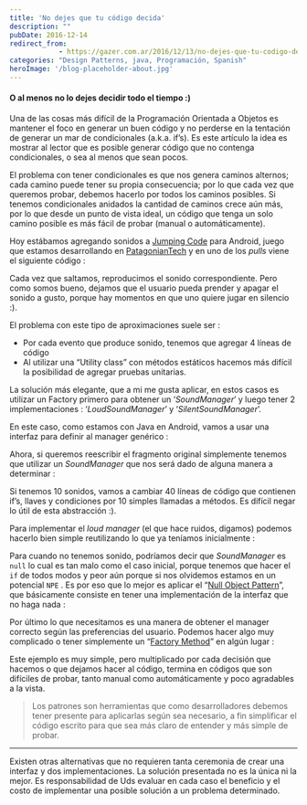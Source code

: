 ```yaml
---
title: 'No dejes que tu código decida'
description: ""
pubDate: 2016-12-14
redirect_from: 
            - https://gazer.com.ar/2016/12/13/no-dejes-que-tu-codigo-decida/
categories: "Design Patterns, java, Programación, Spanish"
heroImage: '/blog-placeholder-about.jpg'
---
```

#### O al menos no lo dejes decidir todo el tiempo :)

Una de las cosas más difícil de la Programación Orientada a Objetos es mantener el foco en generar un buen código y no perderse en la tentación de generar un mar de condicionales (a.k.a. if’s). Es este artículo la idea es mostrar al lector que es posible generar código que no contenga condicionales, o sea al menos que sean pocos.

El problema con tener condicionales es que nos genera caminos alternos; cada camino puede tener su propia consecuencia; por lo que cada vez que queremos probar, debemos hacerlo por todos los caminos posibles. Si tenemos condicionales anidados la cantidad de caminos crece aún más, por lo que desde un punto de vista ideal, un código que tenga un solo camino posible es más fácil de probar (manual o automáticamente).

Hoy estábamos agregando sonidos a [Jumping Code](https://itunes.apple.com/us/app/jumping-cody/id1156598086?mt=8) para Android, juego que estamos desarrollando en [PatagonianTech](https://twitter.com/patagoniantech) y en uno de los _pulls_ viene el siguiente código :

<script src="https://gist.github.com/Gazer/d106ad38b4cd858f279f9aac5a0f586d.js"></script>

Cada vez que saltamos, reproducimos el sonido correspondiente. Pero como somos bueno, dejamos que el usuario pueda prender y apagar el sonido a gusto, porque hay momentos en que uno quiere jugar en silencio :).

El problema con este tipo de aproximaciones suele ser :

- Por cada evento que produce sonido, tenemos que agregar 4 líneas de código
- Al utilizar una “Utility class” con métodos estáticos hacemos más difícil la posibilidad de agregar pruebas unitarias.

La solución más elegante, que a mi me gusta aplicar, en estos casos es utilizar un Factory primero para obtener un ‘_SoundManager_’ y luego tener 2 implementaciones : ‘_LoudSoundManager_’ y ‘_SilentSoundManager_’.

En este caso, como estamos con Java en Android, vamos a usar una interfaz para definir al manager genérico :

<script src="https://gist.github.com/Gazer/f128117877b82598b52b04d4f411bfdd.js"></script>

Ahora, si queremos reescribir el fragmento original simplemente tenemos que utilizar un _SoundManager_ que nos será dado de alguna manera a determinar :

<script src="https://gist.github.com/Gazer/372616b12db49bc3263cc35349e8f060.js"></script>

Si tenemos 10 sonidos, vamos a cambiar 40 líneas de código que contienen if’s, llaves y condiciones por 10 simples llamadas a métodos. Es difícil negar lo útil de esta abstracción :).

Para implementar el _loud manager_ (el que hace ruidos, digamos) podemos hacerlo bien simple reutilizando lo que ya teníamos inicialmente :

<script src="https://gist.github.com/Gazer/d405575ef50fee624b0730c830dc8b87.js"></script>

Para cuando no tenemos sonido, podríamos decir que _SoundManager_ es `null` lo cual es tan malo como el caso inicial, porque tenemos que hacer el `if` de todos modos y peor aún porque si nos olvidemos estamos en un potencial `NPE` . Es por eso que lo mejor es aplicar el “[Null Object Pattern](https://en.wikipedia.org/wiki/Null_Object_pattern)”, que básicamente consiste en tener una implementación de la interfaz que no haga nada :

<script src="https://gist.github.com/Gazer/5c221c5ed446c026b69647836b2dbec0.js"></script>

Por último lo que necesitamos es una manera de obtener el manager correcto según las preferencias del usuario. Podemos hacer algo muy complicado o tener simplemente un “[Factory Method](https://es.wikipedia.org/wiki/Factory_Method_%28patr%C3%B3n_de_dise%C3%B1o%29)” en algún lugar :

<script src="https://gist.github.com/Gazer/1ae044ff0a6ec9e2bbea9285b2a8e2d1.js"></script>

Este ejemplo es muy simple, pero multiplicado por cada decisión que hacemos o que dejamos hacer al código, termina en códigos que son difíciles de probar, tanto manual como automáticamente y poco agradables a la vista.

> Los patrones son herramientas que como desarrolladores debemos tener presente para aplicarlas según sea necesario, a fin simplificar el código escrito para que sea más claro de entender y más simple de probar.

---

Existen otras alternativas que no requieren tanta ceremonia de crear una interfaz y dos implementaciones. La solución presentada no es la única ni la mejor. Es responsabilidad de Uds evaluar en cada caso el beneficio y el costo de implementar una posible solución a un problema determinado.
